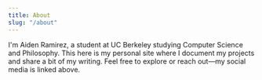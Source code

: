 ```yaml
---
title: About
slug: "/about"
---
```


I'm Aiden Ramirez, a student at UC Berkeley studying Computer Science and Philosophy. 
This here is my personal site where I document my projects and share a bit of my writing. 
Feel free to explore or reach out—my social media is linked above.

